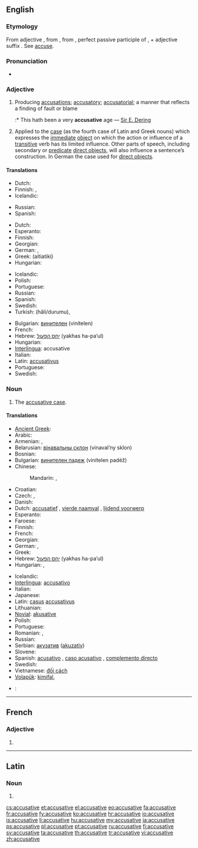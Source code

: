 ==English==
{{wikipedia}}

===Etymology===
From {{etyl|fr}} adjective {{term|accusatif|lang=fr}}, from {{etyl|la}} {{term|accusativus|lang=la}}, from {{term|accusatus|lang=la}}, perfect passive participle of {{term|accusare|lang=la}}, + adjective suffix {{term|-ivus||lang=la}}. See [[accuse]].

===Pronunciation===
* {{audio|en-us-accusative.ogg|Audio (US)}}

===Adjective===
{{en-adj|-}}

# Producing [[accusation]]s; [[accusatory]]; [[accusatorial]]; a manner that reflects a finding of fault or blame
#:* This hath been a very '''accusative''' age &mdash; [[w:Sir E. Dering|Sir E. Dering]]
# {{grammar}} Applied to the [[case]] (as the fourth case of Latin and Greek nouns) which expresses the [[immediate]] [[direct object|object]] on which the action or influence of a [[transitive]] verb has its limited influence. Other parts of speech, including secondary or [[predicate]] [[direct object]]s, will also influence a sentence’s construction. In German the case used for [[direct object]]s.

====Translations====
{{trans-top|producing accusations; accusatory}}
* Dutch: {{t-|nl|beschuldigend}}
* Finnish: {{t-|fi|syyttävä}}, {{t|fi|syyttelevä}}
* Icelandic: {{t+|is|ásaka|m|f|n|alt=ásakandi}}
{{trans-mid}}
* Russian: {{t|ru|обвинительный|tr=obvinítel’nyj}}
* Spanish: {{t+|es|acusativo}}
{{trans-bottom}}

{{trans-top|related to accusative case}}
* Dutch: {{t+|nl|accusatief}}
* Esperanto: {{t|eo|akuzativa}}
* Finnish: {{t+|fi|akkusatiivi|alt=akkusatiivi-}}
* Georgian: {{t|ka|ბრალდებითი|sc=Geor|xs=Georgian}}
* German: {{t|de|Akkusativ-}}, {{t|de|akkusativisch}}
* Greek: {{t+|el|αιτιατική|f}} (aitiatikí)
* Hungarian: {{t+|hu|tárgyeset}}
{{trans-mid}}
* Icelandic: {{t+|is|þolfall|alt=þolfalls-}}
* Polish: {{t|pl|biernikowy}}
* Portuguese: {{t+|pt|acusativo}}
* Russian: {{t+|ru|винительный|tr=vinítel’nyj}}
* Spanish: {{t+|es|acusativo}}
* Swedish: {{t+|sv|ackusativ}}
* Turkish: {{t|tr|belirtme}} (hâli/durumu), {{t|tr|-i hali|alt=-i hâli}}
{{trans-bottom}}

{{checktrans-top}}
* Bulgarian: [[винителен]] (vinítelen)
* French: {{t+|fr|accusatif}}
* Hebrew: [[יחס הפעול]] (yakhas ha-pa’ul)
* Hungarian: {{t+|hu|tárgy}}
* [[Interlingua]]: accusative
* Italian: {{t+|it|accusativo}}
* Latin: [[accusativus]]
* Portuguese: {{t+|pt|acusativo}}
* Swedish: {{t+|sv|ackusativ}}
{{trans-bottom}}

===Noun===
{{en-noun}}

# {{grammar}} The [[accusative case]].

====Translations====
{{trans-top|accusative case}}
* [[Ancient Greek]]: {{tø|grc|αἰτιατική πτῶσις|tr=aitiatikē ptōsis|sc=polytonic}}
* Arabic: {{t|ar|منصوب|m|tr=manSuub}}
* Armenian: {{t|hy|հայցական|tr=hayc’akan}}, {{t-|hy|հայցական հոլով|tr=hayc'akan holov}}
* Belarusian: [[вінавальны склон]] (vinaval’ny sklon) {{m}}
* Bosnian: {{t-|bs|akuzativ|m}}
* Bulgarian: [[винителен падеж]] (vinítelen padéž) {{m}}
* Chinese:
*: Mandarin: {{t|cmn|賓格|sc=Hani}},  {{t|cmn|宾格|tr=bīngé|sc=Hani}}
* Croatian: {{t+|hr|akuzativ|m}}
* Czech: {{t-|cs|čtvrtý pád|m}}, {{t-|cs|akuzativ|m}}
* Danish: {{t|da|akkusativ}}
* Dutch: [[accusatief]] {{m}}, [[vierde naamval]] {{m}}, [[lijdend voorwerp]] {{n}}
* Esperanto: {{t-|eo|akuzativo|xs=Esperanto}}
* Faroese: {{t|fo|hvønnfall|n}}
* Finnish: {{t+|fi|akkusatiivi}}
* French: {{t+|fr|accusatif|m}}
* Georgian: {{t|ka|ბრალდებითი ბრუნვა|tr=braldebit'i brunva|sc=Geor}}
* German: {{t+|de|Akkusativ|m}}, {{t+|de|Wenfall|m}}
* Greek: {{t+|el|αιτιατική|f}}
* Hebrew: [[יחס הפעול]] (yakhas ha-pa’ul) {{m}}
* Hungarian: {{t+|hu|tárgyeset}}, {{t|hu|akkuzatívusz}}
{{trans-mid}}
* Icelandic: {{t+|is|þolfall|n}}
* [[Interlingua]]: [[accusativo]]
* Italian: {{t+|it|accusativo|m}}
* Japanese: {{t+|ja|対格|tr=たいかく, taikakú}}
* Latin: [[casus]] [[accusativus]] {{m}}
* Lithuanian: {{t+|lt|galininkas|m|xs=Lithuanian}}
* [[Novial]]: [[akusative]]
* Polish: {{t+|pl|biernik|m}}
* Portuguese: {{t+|pt|acusativo|m}}
* Romanian: {{t|ro|acuzativ|n}}, {{t|ro|cazul acuzativ|n}}
* Russian: {{t+|ru|винительный падеж|m|tr=vinítel’nyj padéž}}
* Serbian: [[акузатив]] ([[akuzativ]]) {{m}}
* Slovene: {{t+|sl|tožilnik|m}}
* Spanish: [[acusativo]] {{m}}, [[caso acusativo]] {{m}}, [[complemento directo]] {{m}}
* Swedish: {{t+|sv|ackusativ|c}}
* Vietnamese: [[đối cách]]
* [[Volapük]]: [[kimifal]], {{t|vo|kusatif}}
{{trans-bottom}}

{{checktrans-top}}
* {{ttbc|Romanian}}: {{t|ro|caz acuzativ|n}}
{{trans-bottom}}

----

==French==

===Adjective===
{{fr-adj-form}} {{f}}

# {{form of|feminine|accusatif|lang=fr}}

----

==Latin==

===Noun===
{{la-noun-form|accūsātīve}}

# {{inflection of|accusativus|accūsātīvus|voc|s|lang=la}}

[[cs:accusative]]
[[et:accusative]]
[[el:accusative]]
[[eo:accusative]]
[[fa:accusative]]
[[fr:accusative]]
[[fy:accusative]]
[[ko:accusative]]
[[hr:accusative]]
[[io:accusative]]
[[is:accusative]]
[[li:accusative]]
[[hu:accusative]]
[[my:accusative]]
[[ja:accusative]]
[[ps:accusative]]
[[pl:accusative]]
[[pt:accusative]]
[[ru:accusative]]
[[fi:accusative]]
[[sv:accusative]]
[[ta:accusative]]
[[th:accusative]]
[[tr:accusative]]
[[vi:accusative]]
[[zh:accusative]]